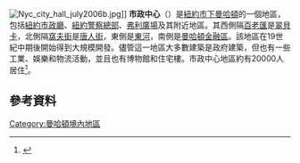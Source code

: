 {{coord|40|42|46|N|74|00|21|W|region:US-NY_type:landmark_source:kolossus-dewiki|display=title}}
[[Image:Nyc_city_hall_july2006b.jpg|thumb]]]]
'''市政中心'''（{{lang-en|Civic Center}}）是[[紐約市|紐約市]][[下曼哈頓|下曼哈頓]]的一個地區，包括[[紐約市政廳|紐約市政廳]]、[[警察廣場1號|紐約警察總部]]、[[弗利廣場|弗利廣場]]及其附近地區。其西側隔[[百老匯|百老匯]]是[[翠貝卡|翠貝卡]]，北側隔[[窩夫街|窩夫街]]是[[曼哈頓唐人街|唐人街]]，東側是[[東河_(紐約市)|東河]]，南側是[[曼哈頓金融區|曼哈頓金融區]]。該地區在19世紀中期後開始得到大規模開發。儘管這一地區大多數建築是政府建築，但也有一些工業、娛樂和物流活動，並且也有博物館和住宅樓。市政中心地區約有20000人居住<ref name="nytimes">{{cite web|url=http://www.nytimes.com/2010/01/31/realestate/31living.html?_r=0|title=The Verdict: Change and Chinese Food|date=January 31, 2010|work=The New York Times|accessdate=May 17, 2015|archive-date=2020-05-30|archive-url=https://web.archive.org/web/20200530193213/https://www.nytimes.com/2010/01/31/realestate/31living.html?_r=0|dead-url=no}}</ref>。

==參考資料==
{{Reflist}}

{{Commonscat|Civic Center, Manhattan|市政中心 (曼哈頓)}}
{{NYC-stub}}

[[Category:曼哈頓境內地區|Category:曼哈頓境內地區]]